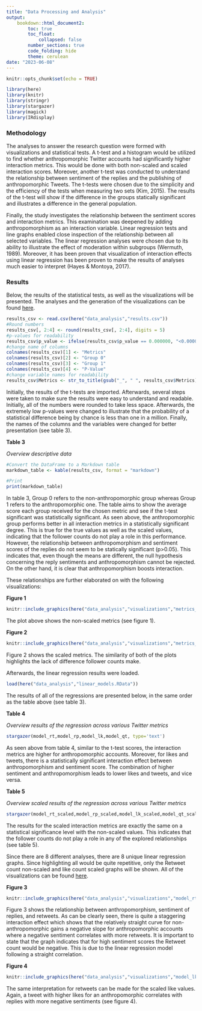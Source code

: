```yaml
---
title: "Data Processing and Analysis"
output: 
    bookdown::html_document2:
        toc: true
        toc_float: 
            collapsed: false
        number_sections: true
        code_folding: hide
        theme: cerulean
date: "2023-06-08"
---
```


```r
knitr::opts_chunk$set(echo = TRUE)
```

```r
library(here)
library(knitr)
library(stringr)
library(stargazer)
library(magick)
library(IRdisplay)
```

### Methodology

The analyses to answer the research question were formed with visualizations and statistical tests. A t-test and a histogram would be utilized to find whether anthropomorphic Twitter accounts had significantly higher interaction metrics. This would be done with both non-scaled and scaled interaction scores. Moreover, another t-test was conducted to understand the relationship between sentiment of the replies and the publishing of anthropomorphic Tweets. The t-tests were chosen due to the simplicity and the efficiency of the tests when measuring two sets (Kim, 2015). The results of the t-test will show if the difference in the groups statically significant and illustrates a difference in the general population.

Finally, the study investigates the relationship between the sentiment scores and interaction metrics. This examination was deepened by adding anthropomorphism as an interaction variable. Linear regression tests and line graphs enabled close inspection of the relationship between all selected variables. The linear regression analyses were chosen due to its ability to illustrate the effect of moderation within subgroups (Wermuth, 1989). Moreover, it has been proven that visualization of interaction effects using linear regression has been proven to make the results of analyses much easier to interpret (Hayes & Montoya, 2017).

### Results

Below, the results of the statistical tests, as well as the visualizations will be presented. The analyses and the generation of the visualizations can be found [here](https://github.com/Digital-Footprints/ADF2023GP-tweets-6/blob/main/data_analysis/analysis.R).

```r
results_csv <- read.csv(here("data_analysis","results.csv"))
#Round numbers
results_csv[, 2:4] <- round(results_csv[, 2:4], digits = 5)
#p-values for readability
results_csv$p_value <- ifelse(results_csv$p_value == 0.000000, "<0.000001", results_csv$p_value)
#change name of columns
colnames(results_csv)[1] <- "Metrics"
colnames(results_csv)[2] <- "Group 0"
colnames(results_csv)[3] <- "Group 1"
colnames(results_csv)[4] <- "P-Value"
#change variable names for readability
results_csv$Metrics <- str_to_title(gsub("_", " ", results_csv$Metrics))
```

Initially, the results of the t-tests are imported. Afterwards, several steps were taken to make sure the results were easy to understand and readable. Initially, all of the numbers were rounded to take less space. Afterwards, the extremely low p-values were changed to illustrate that the probability of a statistical difference being by chance is less than one in a million. Finally, the names of the columns and the variables were changed for better presentation (see table 3).

**Table 3**

*Overview descriptive data*

```r
#Convert the DataFrame to a Markdown table
markdown_table <- kable(results_csv, format = "markdown")

#Print
print(markdown_table)
```

In table 3, Group 0 refers to the non-anthropomorphic group whereas Group 1 refers to the anthropomorphic one. The table aims to show the average score each group received for the chosen metric and see if the t-test significant was statistically significant. As seen above, the anthropomorphic group performs better in all interaction metrics in a statistically significant degree. This is true for the true values as well as the scaled values, indicating that the follower counts do not play a role in this performance. However, the relationship between anthropomorphism and sentiment scores of the replies do not seem to be statically significant (p\>0.05). This indicates that, even though the means are different, the null hypothesis concerning the reply sentiments and anthropomorphism cannot be rejected. On the other hand, it is clear that anthropomorphism boosts interaction.

These relationships are further elaborated on with the following visualizations:

**Figure 1**

```r

knitr::include_graphics(here("data_analysis","visualizations","metrics_barchart.png"))
```

The plot above shows the non-scaled metrics (see figure 1).

**Figure 2**

```r

knitr::include_graphics(here("data_analysis","visualizations","metrics_barchart_scaled.png"))
```

Figure 2 shows the scaled metrics. The similarity of both of the plots highlights the lack of difference follower counts make.

Afterwards, the linear regression results were loaded.

```r
load(here("data_analysis","linear_models.RData"))
```

The results of all of the regressions are presented below, in the same order as the table above (see table 3).

**Table 4**

*Overview results of the regression across various Twitter metrics*

```r
stargazer(model_rt,model_rp,model_lk,model_qt, type='text')
```

As seen above from table 4, similar to the t-test scores, the interaction metrics are higher for anthropomorphic accounts. Moreover, for likes and tweets, there is a statistically significant interaction effect between anthropomorphism and sentiment score. The combination of higher sentiment and anthropomorphism leads to lower likes and tweets, and vice versa.

**Table 5**

*Overview scaled results of the regression across various Twitter metrics*

```r
stargazer(model_rt_scaled,model_rp_scaled,model_lk_scaled,model_qt_scaled, type='text')
```

The results for the scaled interaction metrics are exactly the same on a statistical significance level with the non-scaled values. This indicates that the follower counts do not play a role in any of the explored relationships (see table 5).

Since there are 8 different analyses, there are 8 unique linear regression graphs. Since highlighting all would be quite repetitive, only the Retweet count non-scaled and like count scaled graphs will be shown. All of the visualizations can be found [here](https://github.com/Digital-Footprints/ADF2023GP-tweets-6/tree/main/data_analysis/visualizations).

**Figure 3**

```r

knitr::include_graphics(here("data_analysis","visualizations","model_rt.png"))
```

Figure 3 shows the relationship between anthropomorphism, sentiment of replies, and retweets. As can be clearly seen, there is quite a staggering interaction effect which shows that the relatively straight curve for non-anthropomorphic gains a negative slope for anthropomorphic accounts where a negative sentiment correlates with more retweets. It is important to state that the graph indicates that for high sentiment scores the Retweet count would be negative. This is due to the linear regression model following a straight correlation.

**Figure 4**

```r

knitr::include_graphics(here("data_analysis","visualizations","model_lk_scaled.png"))
```

The same interpretation for retweets can be made for the scaled like values. Again, a tweet with higher likes for an anthropomorphic correlates with replies with more negative sentiments (see figure 4).
